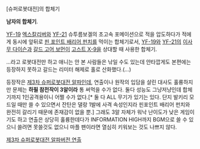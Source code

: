 [슈퍼로봇대전]의 합체기

'''남자의 합체기'''.

[[YF-19]] [[엑스칼리버]]와 [[YF-21]] 슈투름보겔의 초고속 포메이션으로 적을 압도하다가 적에게 동시에 앞뒤로 [[핀 포인트 배리어 펀치]]를 먹이는 합체기로서, [[YF-19]]와 [[YF-21]]의 [[이사무 다이슨]]과 [[갈드 고어 보먼]]이 [[고스트 X-9]]을 상대할 때 사용한 합체기.

...라고 로봇대전만 하고 애니는 안 본 사람들은 낚일 수도 있는데 안타깝게도 본편에는 등장하지 못하고 갈드는 리미터 해제로 홀로 산화했다.(…)

등장작은 [[제3차 슈퍼로봇대전 알파]]인데, 연출이나 원작의 입담을 살린 대사도 훌륭하지만 문제는 '''하필 참전작이 3알이라''' 통 써먹을 수가 없다. 둘다 성능도 그냥저냥인데 합체기까지 1인공격용이니 어쩔 수가 없다.[* 둘 다 ALL 무기가 있기는 있다. 단지 발키리 모드일 때만 쓸 수 있으면서 잔탄은 댈랑 1발에 사격 속성인지라 핀포인트 배리어 펀치와 완전히 갈리기 때문에 존재감이 없을 뿐.] 그래도 3알 자체가 워낙 난이도가 낮은 게임이기도 하고 연출은 상당히 훌륭한데다가 INFORMATION HIGH까지 BGM으로 쓸 수 있으니 쓸려면 못쓸것도 없으니 마플 팬이라면 열심히 키워보는 것도 나쁘지 않다.

[http://www.youtube.com/watch?v=TyCGCyRdT3Y 제3차 슈퍼로봇대전 알파버전 연출]
